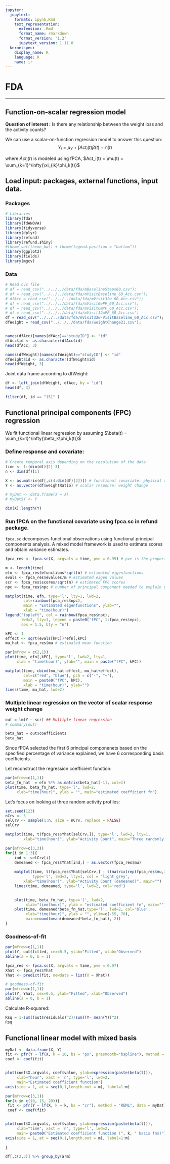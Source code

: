 ```yaml
---
jupyter:
  jupytext:
    formats: ipynb,Rmd
    text_representation:
      extension: .Rmd
      format_name: rmarkdown
      format_version: '1.2'
      jupytext_version: 1.11.0
  kernelspec:
    display_name: R
    language: R
    name: ir
---
```


# FDA

---


## Function-on-scalar regression model


**Question of interest :** Is there any relationship between the weight loss and the activity counts?


We can use a scalar-on-function regression model to answer this question:  
$$Y_i = \mu_Y + \int{Act_i(t)\beta(t)} +\epsilon_i(t)$$

where $Act_i(t)$ is modeled using fPCA, $Act_i(t) = \mu(t) + \sum_{k=1}^\infty{\xi_{ik}\phi_k(t)}$


## Load input: packages, external functions, input data.


### Packages

```r
# Libraries
library(fda)
library(fdANOVA)
library(tidyverse)
library(dplyr)
library(refund)
library(refund.shiny)
#theme_set(theme_bw() + theme(legend.position = "bottom"))
library(ggplot2)
library(fields)
library(mgcv)
```

### Data

```r
# Read cvs file
# df = read_csv("../../../data/fda/mBaselineSteps60.csv");
# df = read_csv("../../../data/fda/mVisitBaseline_60_Acc.csv");
# dfAcc = read_csv("../../../data/fda/mVisit32w_60_Acc.csv");
# df = read_csv("../../../data/fda/mVisit6wPP_60_Acc.csv");
# df = read_csv("../../../data/fda/mVisit6mPP_60_Acc.csv");
# df = read_csv("../../../data/fda/mVisit12mPP_60_Acc.csv")
df = read_csv("../../../data/fda/mVisit32w-VisitBaseline_60_Acc.csv");
dfWeight = read_csv("../../../data/fda/weightChange21.csv");


names(dfAcc)[names(dfAcc)=="studyID"] <- "id"
dfAcc$id <- as.character(dfAcc$id)
head(dfAcc, 3)

names(dfWeight)[names(dfWeight)=="studyID"] <- "id"
dfWeight$id <- as.character(dfWeight$id)
head(dfWeight, 3)

```

Joint data frame according to dfWeight:

```r
df <- left_join(dfWeight, dfAcc, by = "id")
head(df, 3)
```

```r
filter(df, id == "151" )
```

## Functional principal components (FPC) regression


We fit functional linear regression by assuming $\beta(t) = \sum_{k=1}^\infty{\beta_k\phi_k(t)}$


### Define response and covariate:

```r
# Create temporal axis depending on the resolution of the data
time <- 1:(dim(df)[2]-3)
n <- dim(df)[1]

X <- as.matrix(df[,c(4:dim(df)[2])]) # functional covariate: physical activity
Y <- as.vector(df$weightRatio) # scalar response: weight change

# myDat <- data.frame(X = X)
# myDat$Y <- Y

dim(X);length(Y)
```

### Run fPCA on the functional covariate using fpca.sc in refund package.
`fpca.sc` decomposes functional observations using functional principal components analysis. A mixed model framework is used to estimate scores and obtain variance estimates.

```r
fpca_res <- fpca.sc(X, argvals = time, pve = 0.99) # pve is the proportion of variance explained: used to choose the number of principal components.

m <- length(time)
efn <- fpca_res$efunctions*sqrt(m) # estimated eigenfunctions
evals <- fpca_res$evalues/m # estimated eigen values 
scr <- fpca_res$scores/sqrt(m) # estimated FPC scores
npc <- fpca_res$npc # number of principal component needed to explain proportion pve of the variance in the observed curves 
```

```r
matplot(time, efn, type='l', lty=1, lwd=2,
        col=rainbow(fpca_res$npc),
        main = "Estimated eigenfunctions", ylab="",
        xlab = "time(hour)")
legend("topleft", col = rainbow(fpca_res$npc), 
       lwd=2, lty=1, legend = paste0("fPC", 1:fpca_res$npc),
       cex = 1.5, bty = "n")
```

```r
kPC <- 1
effect <- sqrt(evals[kPC])*efn[,kPC]
mu_hat <- fpca_res$mu # estimated mean function

par(mfrow = c(2,1))
plot(time, efn[,kPC], type='l', lwd=2, lty=1, 
     xlab = "time(hour)", ylab="", main = paste("fPC", kPC))

matplot(time, cbind(mu_hat-effect, mu_hat+effect), 
        col=c("red", "blue"), pch = c("-", "+"),
        main = paste0("fPC", kPC), 
        xlab = "time(hour)", ylab="")
lines(time, mu_hat, lwd=2)
```

### Multiple linear regression on the vector of scalar response weight change

```r
out = lm(Y ~ scr) ## Multiple linear regression
# summary(out)
```

```r
beta_hat = out$coefficients
beta_hat
```

Since fPCA selected the first 6 principal componenets based on the specified percentage of variance explained, we have 6 corresponding basis coefficients.


Let reconstruct the regression coefficient function:

```r
par(mfrow=c(1,1))
beta_fn_hat  = efn %*% as.matrix(beta_hat[-1], col=1)
plot(time, beta_fn_hat, type='l', lwd=2,
     xlab="time(hour)", ylab = "", main="estimated coefficient fn")
```

Let’s focus on looking at three random activity profiles:

```r
set.seed(123)
nCrv <- 3
selCrv <- sample(1:n, size = nCrv, replace = FALSE)
selCrv
```

```r
matplot(time, t(fpca_res$Yhat[selCrv,]), type='l', lwd=2, lty=1,
        xlab="time(hour)", ylab="Activity Count", main="Three randomly selected curves")
```

```r
par(mfrow=c(3,3))
for(i in 1:3){
    ind <- selCrv[i]
    demeaned <- fpca_res$Yhat[ind,] - as.vector(fpca_res$mu)
    
    matplot(time, t(fpca_res$Yhat[selCrv,] - t(matrix(rep(fpca_res$mu,3), nrow= m))), 
            type='l', lwd=2, lty=1, col = 'light grey',
        xlab="time(hour)", ylab="Activity Count (demeaned)", main="")
    lines(time, demeaned, type='l', lwd=2, col='red')
    

    plot(time, beta_fn_hat, type='l', lwd=2,
         xlab="time(hour)", ylab = "estimated coefficient fn", main="")
    plot(time, demeaned*beta_fn_hat,type='l', lwd=2, col='blue',
         xlab="time(hour)", ylab = "", ylim=c(-55, 70),
         main=round(mean(demeaned*beta_fn_hat), 2))
}
```

### Goodness-of-fit

```r
par(mfrow=c(1,1))
plot(Y, out$fitted, cex=0.5, ylab="Fitted", xlab="Observed")
abline(a = 0, b = 1)
```

```r
fpca_res <- fpca.sc(X, argvals = time, pve = 0.97)
Xhat <- fpca_res$Yhat
Yhat <- predict(fit, newdata = list(X = Xhat))

# goodness-of-fit
par(mfrow=c(1,1))
plot(Y, Yhat, cex=0.5, ylab="Fitted", xlab="Observed")
abline(a = 0, b = 1)
```

Calculate R-squared:

```r
Rsq = 1-sum((out$residuals)^2)/sum((Y- mean(Y))^2)
Rsq
```

## Functional linear model with mixed basis

```r
myDat <- data.frame(X, Y)
fit <- pfr(Y ~ lf(X, k = 10, bs = "ps", presmooth="bspline"), method = "REML", data = myDat)
coef <- coef(fit)


plot(coef$X.argvals, coef$value, ylab=expression(paste(beta(t))), 
     xlab="hour", xaxt = 'n', type='l', lwd=2,
     main="Estimated coefficient function")
axis(side = 1, at = seq(0,1,length.out = m), label=1:m)
```

```r
par(mfrow=c(3,1))
for(k in c(10, 15, 20)){
 fit <- pfr(Y ~ lf(X, k = k, bs = "cr"), method = "REML", data = myDat)
 coef <- coef(fit)


plot(coef$X.argvals, coef$value, ylab=expression(paste(beta(t))), 
     xlab="time", xaxt = 'n', type='l', lwd=2,
     main= paste0("Estimated coefficient function (", k, " basis fns)"))
axis(side = 1, at = seq(0,1,length.out = m), label=1:m)
 
}
```

```r
df[,c(2,3)] %>% group_by(arm)
```

```r

```
